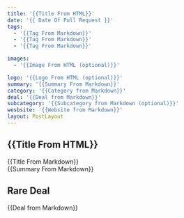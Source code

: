 ```yaml
---
title: '{{Title From HTML}}'
date: '{{ Date Of Pull Request }}'
tags:
  - '{{Tag From Markdown}}'
  - '{{Tag From Markdown}}'
  - '{{Tag From Markdown}}'

images:
  - '{{Image From HTML (optional)}}'

logo: '{{Logo From HTML (optional)}}'
summary: '{{Summary From Markdown}}'
category: '{{Category from Markdown}}'
deal: '{{Deal from Markdown}}'
subcategory: '{{Subcategory from Markdown (optional)}}'
wesbsite: '{{Website from Markdown}}'
layout: PostLayout
---
```


## {{Title From HTML}}

{{Title From Markdown}} <br/>
{{Summary From Markdown}}

## Rare Deal

{{Deal from Markdown}}


